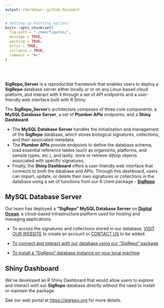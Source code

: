 ```yaml
---
output: rmarkdown::github_document
---
```


```r

# Setting up knitting options
knitr::opts_chunk$set(
  fig.path = "./man/figures/", 
  message = TRUE,
  warning = TRUE,
  error = TRUE,
  collapse = TRUE,
  comment = "#>"
)

```

<br><br>

**SigRepo_Server** is a reproducible framework that enables users to deploy a **SigRepo** database server either locally or or on any Linux-based cloud platform, and interact with it through a set of API endpoints and a user-friendly web interface built with R Shiny.

The **SigRepo_Server**'s architecture composes of three core components: a **MySQL Database Server**, a set of **Plumber APIs** endpoints, and a **Shiny Dashboard**. 

- The **MySQL Database Server** handles the initialization and management of the **SigRepo** database, which stores biological signatures, collections, and their associated metadata.  
- The **Plumber APIs** provide endpoints to define the database schema, load essential reference tables (such as organisms, platforms, and sample types, etc.), and lastly, store or retrieve *difexp* objects associated with specific signatures. 
- Finally, the **Shiny Dashboard** offers a user-friendly web interface that connects to both the database and APIs. Through this dashboard, users can import, update, or delete their own signatures or collections in the database using a set of functions from our R client package - [**SigRepo**](https://github.com/montilab/SigRepo)

## MySQL Database Server

Our team has deployed a **"SigRepo" MySQL Database Server** on [**Digital Ocean**](https://www.digitalocean.com/), a cloud-based infrastructure platform used for hosting and managing applications. 

- To access the signatures and collections stored in our database, <a target="_blank" href="https://sigrepo.org/">VISIT OUR WEBSITE</a> to create an account or <a href="mailto:sigrepo@bu.edu">CONTACT US</a> to be added.

- [To connect and interact with our database using our "SigRepo" package](https://montilab.github.io/SigRepo/index.html){target=_blank}

- [To install a "SigRepo" database instance on your local machine](https://montilab.github.io/SigRepo_Server/articles/install_sigrepo.html){target=_blank}

## Shiny Dashboard

We've developed an R Shiny Dashboard that would allow users to explore and interact with our **SigRepo** database directly without the need to install or maintain the package.

See our web portal at <a target="_blank" href="https://sigrepo.org">https://sigrepo.org</a> for more details.
